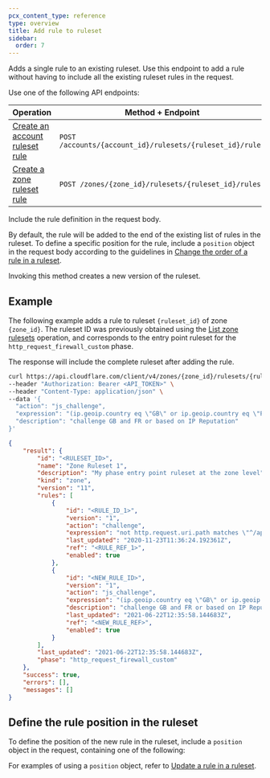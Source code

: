 ```yaml
---
pcx_content_type: reference
type: overview
title: Add rule to ruleset
sidebar:
  order: 7
---
```



Adds a single rule to an existing ruleset. Use this endpoint to add a rule without having to include all the existing ruleset rules in the request.

Use one of the following API endpoints:

| Operation                                    | Method + Endpoint                                         |
| -------------------------------------------- | --------------------------------------------------------- |
| [Create an account ruleset rule][ar-account] | `POST /accounts/{account_id}/rulesets/{ruleset_id}/rules` |
| [Create a zone ruleset rule][ar-zone]        | `POST /zones/{zone_id}/rulesets/{ruleset_id}/rules`       |

[ar-account]: /api/operations/createAccountRulesetRule
[ar-zone]: /api/resources/rulesets/methods/create/

Include the rule definition in the request body.

By default, the rule will be added to the end of the existing list of rules in the ruleset. To define a specific position for the rule, include a `position` object in the request body according to the guidelines in [Change the order of a rule in a ruleset](/ruleset-engine/rulesets-api/update-rule/#change-the-order-of-a-rule-in-a-ruleset).

Invoking this method creates a new version of the ruleset.

## Example

The following example adds a rule to ruleset `{ruleset_id}` of zone `{zone_id}`. The ruleset ID was previously obtained using the [List zone rulesets](/api/resources/rulesets/methods/list/) operation, and corresponds to the entry point ruleset for the `http_request_firewall_custom` phase.

The response will include the complete ruleset after adding the rule.

```bash
curl https://api.cloudflare.com/client/v4/zones/{zone_id}/rulesets/{ruleset_id}/rules \
--header "Authorization: Bearer <API_TOKEN>" \
--header "Content-Type: application/json" \
--data '{
  "action": "js_challenge",
  "expression": "(ip.geoip.country eq \"GB\" or ip.geoip.country eq \"FR\") or cf.threat_score > 0",
  "description": "challenge GB and FR or based on IP Reputation"
}'
```

```json output
{
	"result": {
		"id": "<RULESET_ID>",
		"name": "Zone Ruleset 1",
		"description": "My phase entry point ruleset at the zone level",
		"kind": "zone",
		"version": "11",
		"rules": [
			{
				"id": "<RULE_ID_1>",
				"version": "1",
				"action": "challenge",
				"expression": "not http.request.uri.path matches \"^/api/.*$\"",
				"last_updated": "2020-11-23T11:36:24.192361Z",
				"ref": "<RULE_REF_1>",
				"enabled": true
			},
			{
				"id": "<NEW_RULE_ID>",
				"version": "1",
				"action": "js_challenge",
				"expression": "(ip.geoip.country eq \"GB\" or ip.geoip.country eq \"FR\") or cf.threat_score > 0",
				"description": "challenge GB and FR or based on IP Reputation",
				"last_updated": "2021-06-22T12:35:58.144683Z",
				"ref": "<NEW_RULE_REF>",
				"enabled": true
			}
		],
		"last_updated": "2021-06-22T12:35:58.144683Z",
		"phase": "http_request_firewall_custom"
	},
	"success": true,
	"errors": [],
	"messages": []
}
```

## Define the rule position in the ruleset

To define the position of the new rule in the ruleset, include a `position` object in the request, containing one of the following:

<Render file="rule-position-values" />

For examples of using a `position` object, refer to [Update a rule in a ruleset](/ruleset-engine/rulesets-api/update-rule/#examples).
